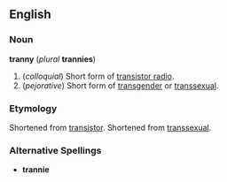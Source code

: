 ==English==
===Noun===
'''tranny''' (''plural'' '''trannies''')
#(''colloquial'') Short form of [[transistor radio]].
#(''pejorative'') Short form of [[transgender]] or [[transsexual]].

===Etymology===
Shortened from [[transistor]].
Shortened from [[transsexual]].

===Alternative Spellings===
*'''trannie'''